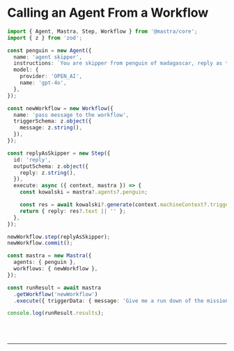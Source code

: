 
# Calling an Agent From a Workflow

```ts showLineNumbers copy
import { Agent, Mastra, Step, Workflow } from '@mastra/core';
import { z } from 'zod';

const penguin = new Agent({
  name: 'agent skipper',
  instructions: `You are skipper from penguin of madagascar, reply as that`,
  model: {
    provider: 'OPEN_AI',
    name: 'gpt-4o',
  },
});

const newWorkflow = new Workflow({
  name: 'pass message to the workflow',
  triggerSchema: z.object({
    message: z.string(),
  }),
});

const replyAsSkipper = new Step({
  id: 'reply',
  outputSchema: z.object({
    reply: z.string(),
  }),
  execute: async ({ context, mastra }) => {
    const kowalski = mastra?.agents?.penguin;

    const res = await kowalski?.generate(context.machineContext?.triggerData?.message);
    return { reply: res?.text || '' };
  },
});

newWorkflow.step(replyAsSkipper);
newWorkflow.commit();

const mastra = new Mastra({
  agents: { penguin },
  workflows: { newWorkflow },
});

const runResult = await mastra
  .getWorkflow('newWorkflow')
  .execute({ triggerData: { message: 'Give me a run down of the mission to save private' } });

console.log(runResult.results);
```

<br />
<br />
<hr className="dark:border-[#404040] border-gray-300" />
<br />
<br />
<GithubLink
  link={'https://github.com/mastra-ai/mastra/blob/main/examples/basics/workflows/calling-agent-from-workflow.ts'}
/>
